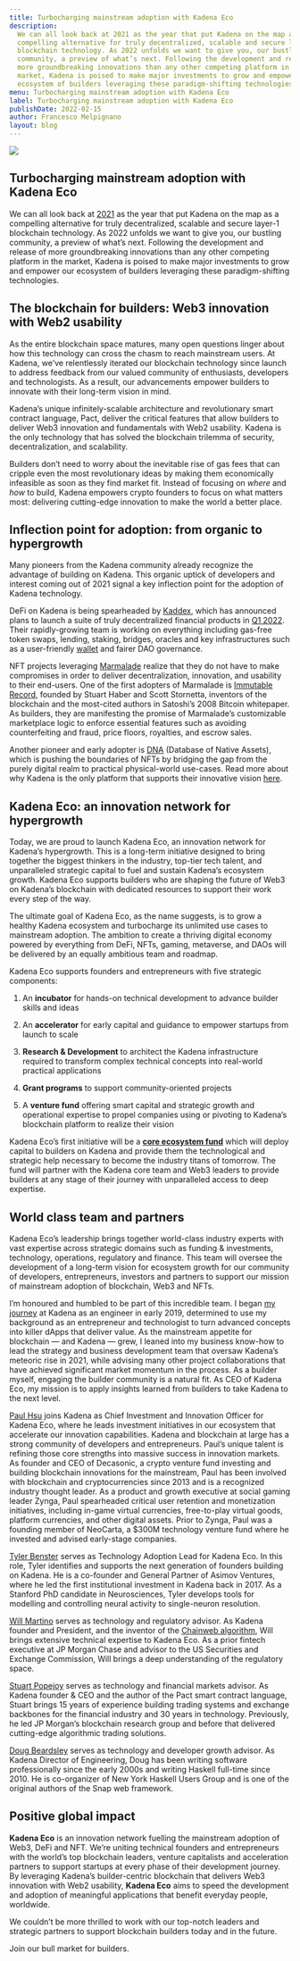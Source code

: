 ```yaml
---
title: Turbocharging mainstream adoption with Kadena Eco
description:
  We can all look back at 2021 as the year that put Kadena on the map as a
  compelling alternative for truly decentralized, scalable and secure layer-1
  blockchain technology. As 2022 unfolds we want to give you, our bustling
  community, a preview of what’s next. Following the development and release of
  more groundbreaking innovations than any other competing platform in the
  market, Kadena is poised to make major investments to grow and empower our
  ecosystem of builders leveraging these paradigm-shifting technologies.
menu: Turbocharging mainstream adoption with Kadena Eco
label: Turbocharging mainstream adoption with Kadena Eco
publishDate: 2022-02-15
author: Francesco Melpignano
layout: blog
---
```


![](/assets/blog/1_TaVjEcnJO4qg0ywu08p_qw.webp)

## Turbocharging mainstream adoption with Kadena Eco

We can all look back at
[2021](https://medium.com/kadena-io/2021-year-in-review-eb561cfbe2f9) as the
year that put Kadena on the map as a compelling alternative for truly
decentralized, scalable and secure layer-1 blockchain technology. As 2022
unfolds we want to give you, our bustling community, a preview of what’s next.
Following the development and release of more groundbreaking innovations than
any other competing platform in the market, Kadena is poised to make major
investments to grow and empower our ecosystem of builders leveraging these
paradigm-shifting technologies.

## The blockchain for builders: Web3 innovation with Web2 usability

As the entire blockchain space matures, many open questions linger about how
this technology can cross the chasm to reach mainstream users. At Kadena, we’ve
relentlessly iterated our blockchain technology since launch to address feedback
from our valued community of enthusiasts, developers and technologists. As a
result, our advancements empower builders to innovate with their long-term
vision in mind.

Kadena’s unique infinitely-scalable architecture and revolutionary smart
contract language, Pact, deliver the critical features that allow builders to
deliver Web3 innovation and fundamentals with Web2 usability. Kadena is the only
technology that has solved the blockchain trilemma of security,
decentralization, and scalability.

Builders don’t need to worry about the inevitable rise of gas fees that can
cripple even the most revolutionary ideas by making them economically infeasible
as soon as they find market fit. Instead of focusing on _where_ and _how_ to
build, Kadena empowers crypto founders to focus on what matters most: delivering
cutting-edge innovation to make the world a better place.

## Inflection point for adoption: from organic to hypergrowth

Many pioneers from the Kadena community already recognize the advantage of
building on Kadena. This organic uptick of developers and interest coming out of
2021 signal a key inflection point for the adoption of Kadena technology.

DeFi on Kadena is being spearheaded by [Kaddex](https://kaddex.com/), which has
announced plans to launch a suite of truly decentralized financial products in
[Q1 2022](https://medium.com/kaddex/development-update-b2d80610e1f2). Their
rapidly-growing team is working on everything including gas-free token swaps,
lending, staking, bridges, oracles and key infrastructures such as a
user-friendly [wallet](https://xwallet.kaddex.com/) and fairer DAO governance.

NFT projects leveraging [Marmalade](https://marmalade.art/) realize that they do
not have to make compromises in order to deliver decentralization, innovation,
and usability to their end-users. One of the first adopters of Marmalade is
[Immutable Record](https://immutablerecord.com/), founded by Stuart Haber and
Scott Stornetta, inventors of the blockchain and the most-cited authors in
Satoshi’s 2008 Bitcoin whitepaper. As builders, they are manifesting the promise
of Marmalade’s customizable marketplace logic to enforce essential features such
as avoiding counterfeiting and fraud, price floors, royalties, and escrow sales.

Another pioneer and early adopter is [DNA](https://www.thedna.tech/) (Database
of Native Assets), which is pushing the boundaries of NFTs by bridging the gap
from the purely digital realm to practical physical-world use-cases. Read more
about why Kadena is the only platform that supports their innovative vision
[here](https://medium.com/@thednatech/why-we-love-kadena-s-marmalade-nft-standard-from-the-perspective-of-dnas-cto-a5a88345cb49).

## Kadena Eco: an innovation network for hypergrowth

Today, we are proud to launch Kadena Eco, an innovation network for Kadena’s
hypergrowth. This is a long-term initiative designed to bring together the
biggest thinkers in the industry, top-tier tech talent, and unparalleled
strategic capital to fuel and sustain Kadena’s ecosystem growth. Kadena Eco
supports builders who are shaping the future of Web3 on Kadena’s blockchain with
dedicated resources to support their work every step of the way.

The ultimate goal of Kadena Eco, as the name suggests, is to grow a healthy
Kadena ecosystem and turbocharge its unlimited use cases to mainstream adoption.
The ambition to create a thriving digital economy powered by everything from
DeFi, NFTs, gaming, metaverse, and DAOs will be delivered by an equally
ambitious team and roadmap.

Kadena Eco supports founders and entrepreneurs with five strategic components:

1.  An **incubator** for hands-on technical development to advance builder
    skills and ideas

2.  An **accelerator** for early capital and guidance to empower startups from
    launch to scale

3.  **Research & Development** to architect the Kadena infrastructure required
    to transform complex technical concepts into real-world practical
    applications

4.  **Grant programs** to support community-oriented projects

5.  A **venture fund** offering smart capital and strategic growth and
    operational expertise to propel companies using or pivoting to Kadena’s
    blockchain platform to realize their vision

Kadena Eco’s first initiative will be a
**[core ecosystem fund](https://kadena.io/ecofund/)** which will deploy capital
to builders on Kadena and provide them the technological and strategic help
necessary to become the industry titans of tomorrow. The fund will partner with
the Kadena core team and Web3 leaders to provide builders at any stage of their
journey with unparalleled access to deep expertise.

## World class team and partners

Kadena Eco’s leadership brings together world-class industry experts with vast
expertise across strategic domains such as funding & investments, technology,
operations, regulatory and finance. This team will oversee the development of a
long-term vision for ecosystem growth for our community of developers,
entrepreneurs, investors and partners to support our mission of mainstream
adoption of blockchain, Web3 and NFTs.

I’m honoured and humbled to be part of this incredible team. I began
[my journey](https://twitter.com/fmelp) at Kadena as an engineer in early 2019,
determined to use my background as an entrepreneur and technologist to turn
advanced concepts into killer dApps that deliver value. As the mainstream
appetite for blockchain — and Kadena — grew, I leaned into my business know-how
to lead the strategy and business development team that oversaw Kadena’s
meteoric rise in 2021, while advising many other project collaborations that
have achieved significant market momentum in the process. As a builder myself,
engaging the builder community is a natural fit. As CEO of Kadena Eco, my
mission is to apply insights learned from builders to take Kadena to the next
level.

[Paul Hsu](https://twitter.com/paulhsu) joins Kadena as Chief Investment and
Innovation Officer for Kadena Eco, where he leads investment initiatives in our
ecosystem that accelerate our innovation capabilities. Kadena and blockchain at
large has a strong community of developers and entrepreneurs. Paul’s unique
talent is refining those core strengths into massive success in innovation
markets. As founder and CEO of Decasonic, a crypto venture fund investing and
building blockchain innovations for the mainstream, Paul has been involved with
blockchain and cryptocurrencies since 2013 and is a recognized industry thought
leader. As a product and growth executive at social gaming leader Zynga, Paul
spearheaded critical user retention and monetization initiatives, including
in-game virtual currencies, free-to-play virtual goods, platform currencies, and
other digital assets. Prior to Zynga, Paul was a founding member of NeoCarta, a
$300M technology venture fund where he invested and advised early-stage
companies.

[Tyler Benster](https://neuroscience.stanford.edu/people/tyler-benster) serves
as Technology Adoption Lead for Kadena Eco. In this role, Tyler identifies and
supports the next generation of founders building on Kadena. He is a co-founder
and General Partner of Asimov Ventures, where he led the first institutional
investment in Kadena back in 2017. As a Stanford PhD candidate in Neurosciences,
Tyler develops tools for modelling and controlling neural activity to
single-neuron resolution.

[Will Martino](https://twitter.com/_wjmartino_) serves as technology and
regulatory advisor. As Kadena founder and President, and the inventor of the
[Chainweb algorithm](https://www.youtube.com/watch?v=hYvXxFbsN6I), Will brings
extensive technical expertise to Kadena Eco. As a prior fintech executive at JP
Morgan Chase and advisor to the US Securities and Exchange Commission, Will
brings a deep understanding of the regulatory space.

[Stuart Popejoy](https://twitter.com/SirLensALot) serves as technology and
financial markets advisor. As Kadena founder & CEO and the author of the Pact
smart contract language, Stuart brings 15 years of experience building trading
systems and exchange backbones for the financial industry and 30 years in
technology. Previously, he led JP Morgan’s blockchain research group and before
that delivered cutting-edge algorithmic trading solutions.

[Doug Beardsley](https://twitter.com/BlockchainDoug) serves as technology and
developer growth advisor. As Kadena Director of Engineering, Doug has been
writing software professionally since the early 2000s and writing Haskell
full-time since 2010. He is co-organizer of New York Haskell Users Group and is
one of the original authors of the Snap web framework.

## Positive global impact

**Kadena Eco** is an innovation network fuelling the mainstream adoption of
Web3, DeFi and NFT. We’re uniting technical founders and entrepreneurs with the
world’s top blockchain leaders, venture capitalists and acceleration partners to
support startups at every phase of their development journey. By leveraging
Kadena’s builder-centric blockchain that delivers Web3 innovation with Web2
usability, **Kadena Eco** aims to speed the development and adoption of
meaningful applications that benefit everyday people, worldwide.

We couldn’t be more thrilled to work with our top-notch leaders and strategic
partners to support blockchain builders today and in the future.

Join our bull market for builders.
